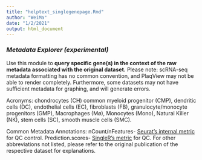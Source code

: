 ```yaml
---
title: "helptext_singlegenepage.Rmd"
author: "WeiMa"
date: "1/2/2021"
output: html_document
---
```


### ***Metadata Explorer (experimental)***

Use this module to **query specific gene(s) in the context of the raw metadata associated with the original dataset.** Please note: scRNA-seq metadata formatting has no common convention, and PlaqView may not be able to render completely. Furthermore, some datasets may not have sufficient metadata for graphing, and will generate errors.

Acronyms: chondrocytes (CH) common myeloid progenitor (CMP), dendritic cells (DC), endothelial cells (EC), fibroblasts (FB), granulocyte/monocyte progenitors (GMP), Macrophages (Mø), Monocytes (Mono), Natural Killer (NK), stem cells (SC), smooth muscle cells (SMC).

Common Metadata Annotations: nCount/nFeatures- [Seurat's internal metric](https://satijalab.org/seurat/articles/pbmc3k_tutorial.html) for QC control. Prediction.scores- [SingleR's metric](https://www.bioconductor.org/packages/release/bioc/vignettes/SingleR/inst/doc/SingleR.html) for QC. For other abbreviations not listed, please refer to the original publication of the respective dataset for explanations.
